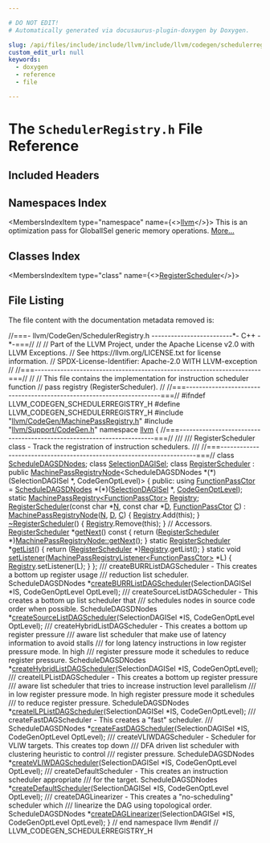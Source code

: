 ```yaml
---

# DO NOT EDIT!
# Automatically generated via docusaurus-plugin-doxygen by Doxygen.

slug: /api/files/include/include/llvm/include/llvm/codegen/schedulerregistry-h
custom_edit_url: null
keywords:
  - doxygen
  - reference
  - file

---
```





# The `SchedulerRegistry.h` File Reference

<DoxygenPage pluginConfig={pluginConfig}>



## Included Headers

<IncludesList>
<IncludesListItem
  filePath="llvm/CodeGen/MachinePassRegistry.h"
  permalink="/docs/api/files/include/include/llvm/include/llvm/codegen/machinepassregistry-h"
  isLocal="true" />
<IncludesListItem
  filePath="llvm/Support/CodeGen.h"
  permalink="/docs/api/files/include/include/llvm/include/llvm/support/codegen-h"
  isLocal="true" />
</IncludesList>

## Namespaces Index

<MembersIndex>

<MembersIndexItem
  type="namespace"
  name={<><a href="/docs/api/namespaces/llvm">llvm</a></>}>
This is an optimization pass for GlobalISel generic memory operations. <a href="/docs/api/namespaces/llvm/#details">More...</a>
</MembersIndexItem>

</MembersIndex>

## Classes Index

<MembersIndex>

<MembersIndexItem
  type="class"
  name={<><a href="/docs/api/classes/llvm/registerscheduler">RegisterScheduler</a></>}>
</MembersIndexItem>

</MembersIndex>


## File Listing

The file content with the documentation metadata removed is:

<ProgramListing>

<Link id="l00001" /><CodeLine lineNumber="1"><Highlight kind="comment">//===- llvm/CodeGen/SchedulerRegistry.h -------------------------&#42;- C++ -&#42;-===//</Highlight><Highlight kind="normal"></Highlight></CodeLine>
<Link id="l00002" /><CodeLine lineNumber="2"><Highlight kind="normal"></Highlight><Highlight kind="comment">//</Highlight><Highlight kind="normal"></Highlight></CodeLine>
<Link id="l00003" /><CodeLine lineNumber="3"><Highlight kind="normal"></Highlight><Highlight kind="comment">// Part of the LLVM Project, under the Apache License v2.0 with LLVM Exceptions.</Highlight><Highlight kind="normal"></Highlight></CodeLine>
<Link id="l00004" /><CodeLine lineNumber="4"><Highlight kind="normal"></Highlight><Highlight kind="comment">// See https://llvm.org/LICENSE.txt for license information.</Highlight><Highlight kind="normal"></Highlight></CodeLine>
<Link id="l00005" /><CodeLine lineNumber="5"><Highlight kind="normal"></Highlight><Highlight kind="comment">// SPDX-License-Identifier: Apache-2.0 WITH LLVM-exception</Highlight><Highlight kind="normal"></Highlight></CodeLine>
<Link id="l00006" /><CodeLine lineNumber="6"><Highlight kind="normal"></Highlight><Highlight kind="comment">//</Highlight><Highlight kind="normal"></Highlight></CodeLine>
<Link id="l00007" /><CodeLine lineNumber="7"><Highlight kind="normal"></Highlight><Highlight kind="comment">//===----------------------------------------------------------------------===//</Highlight><Highlight kind="normal"></Highlight></CodeLine>
<Link id="l00008" /><CodeLine lineNumber="8"><Highlight kind="normal"></Highlight><Highlight kind="comment">//</Highlight><Highlight kind="normal"></Highlight></CodeLine>
<Link id="l00009" /><CodeLine lineNumber="9"><Highlight kind="normal"></Highlight><Highlight kind="comment">// This file contains the implementation for instruction scheduler function</Highlight><Highlight kind="normal"></Highlight></CodeLine>
<Link id="l00010" /><CodeLine lineNumber="10"><Highlight kind="normal"></Highlight><Highlight kind="comment">// pass registry (RegisterScheduler).</Highlight><Highlight kind="normal"></Highlight></CodeLine>
<Link id="l00011" /><CodeLine lineNumber="11"><Highlight kind="normal"></Highlight><Highlight kind="comment">//</Highlight><Highlight kind="normal"></Highlight></CodeLine>
<Link id="l00012" /><CodeLine lineNumber="12"><Highlight kind="normal"></Highlight><Highlight kind="comment">//===----------------------------------------------------------------------===//</Highlight><Highlight kind="normal"></Highlight></CodeLine>
<Link id="l00013" /><CodeLine lineNumber="13"><Highlight kind="normal"></Highlight></CodeLine>
<Link id="l00014" /><CodeLine lineNumber="14"><Highlight kind="normal"></Highlight><Highlight kind="preprocessor">#ifndef LLVM&#95;CODEGEN&#95;SCHEDULERREGISTRY&#95;H</Highlight><Highlight kind="normal"></Highlight></CodeLine>
<Link id="l00015" /><CodeLine lineNumber="15"><Highlight kind="normal"></Highlight><Highlight kind="preprocessor">#define LLVM&#95;CODEGEN&#95;SCHEDULERREGISTRY&#95;H</Highlight><Highlight kind="normal"></Highlight></CodeLine>
<Link id="l00016" /><CodeLine lineNumber="16"><Highlight kind="normal"></Highlight></CodeLine>
<Link id="l00017" /><CodeLine lineNumber="17"><Highlight kind="normal"></Highlight><Highlight kind="preprocessor">#include &quot;<a href="/docs/api/files/include/include/llvm/include/llvm/codegen/machinepassregistry-h">llvm/CodeGen/MachinePassRegistry.h</a>&quot;</Highlight><Highlight kind="normal"></Highlight></CodeLine>
<Link id="l00018" /><CodeLine lineNumber="18"><Highlight kind="normal"></Highlight><Highlight kind="preprocessor">#include &quot;<a href="/docs/api/files/include/include/llvm/include/llvm/support/codegen-h">llvm/Support/CodeGen.h</a>&quot;</Highlight><Highlight kind="normal"></Highlight></CodeLine>
<Link id="l00019" /><CodeLine lineNumber="19"><Highlight kind="normal"></Highlight></CodeLine>
<Link id="l00020" /><CodeLine lineNumber="20"><Highlight kind="normal"></Highlight><Highlight kind="keyword">namespace </Highlight><Highlight kind="normal"><a href="/docs/api/namespaces/llvm">llvm</a> &#123;</Highlight></CodeLine>
<Link id="l00021" /><CodeLine lineNumber="21"><Highlight kind="normal"></Highlight></CodeLine>
<Link id="l00022" /><CodeLine lineNumber="22"><Highlight kind="normal"></Highlight><Highlight kind="comment">//===----------------------------------------------------------------------===//</Highlight><Highlight kind="comment"></Highlight></CodeLine>
<Link id="l00023" /><CodeLine lineNumber="23"><Highlight kind="comment">///</Highlight></CodeLine>
<Link id="l00024" /><CodeLine lineNumber="24"><Highlight kind="comment">/// RegisterScheduler class - Track the registration of instruction schedulers.</Highlight></CodeLine>
<Link id="l00025" /><CodeLine lineNumber="25"><Highlight kind="comment">///</Highlight><Highlight kind="normal"></Highlight></CodeLine>
<Link id="l00026" /><CodeLine lineNumber="26"><Highlight kind="normal"></Highlight><Highlight kind="comment">//===----------------------------------------------------------------------===//</Highlight><Highlight kind="normal"></Highlight></CodeLine>
<Link id="l00027" /><CodeLine lineNumber="27"><Highlight kind="normal"></Highlight></CodeLine>
<Link id="l00028" /><CodeLine lineNumber="28"><Highlight kind="normal"></Highlight><Highlight kind="keyword">class </Highlight><Highlight kind="normal"><a href="/docs/api/classes/llvm/scheduledagsdnodes">ScheduleDAGSDNodes</a>;</Highlight></CodeLine>
<Link id="l00029" /><CodeLine lineNumber="29"><Highlight kind="normal"></Highlight><Highlight kind="keyword">class </Highlight><Highlight kind="normal"><a href="/docs/api/classes/llvm/selectiondagisel">SelectionDAGISel</a>;</Highlight></CodeLine>
<Link id="l00030" /><CodeLine lineNumber="30"><Highlight kind="normal"></Highlight></CodeLine>
<Link id="l00031" /><CodeLine lineNumber="31" lineLink="/docs/api/classes/llvm/registerscheduler"><Highlight kind="normal"></Highlight><Highlight kind="keyword">class </Highlight><Highlight kind="normal"><a href="/docs/api/classes/llvm/registerscheduler/#aa896a0f8a4e3c9084fd9bd98577ef34b">RegisterScheduler</a></Highlight></CodeLine>
<Link id="l00032" /><CodeLine lineNumber="32"><Highlight kind="normal">    : </Highlight><Highlight kind="keyword">public</Highlight><Highlight kind="normal"> <a href="/docs/api/classes/llvm/machinepassregistrynode/#a8587f6cac52094711e570462f5fc659d">MachinePassRegistryNode</a>&lt;ScheduleDAGSDNodes &#42;(&#42;)(SelectionDAGISel &#42;,</Highlight></CodeLine>
<Link id="l00033" /><CodeLine lineNumber="33"><Highlight kind="normal">                                                             CodeGenOptLevel)&gt; &#123;</Highlight></CodeLine>
<Link id="l00034" /><CodeLine lineNumber="34"><Highlight kind="normal"></Highlight><Highlight kind="keyword">public</Highlight><Highlight kind="normal">:</Highlight></CodeLine>
<Link id="l00035" /><CodeLine lineNumber="35" lineLink="/docs/api/classes/llvm/registerscheduler/#a8fdd27818bcec505142aad630a5f05bf"><Highlight kind="normal">  </Highlight><Highlight kind="keyword">using </Highlight><Highlight kind="normal"><a href="/docs/api/classes/llvm/registerscheduler/#a8fdd27818bcec505142aad630a5f05bf">FunctionPassCtor</a> = <a href="/docs/api/classes/llvm/scheduledagsdnodes">ScheduleDAGSDNodes</a> &#42;(&#42;)(<a href="/docs/api/classes/llvm/selectiondagisel">SelectionDAGISel</a> &#42;,</Highlight></CodeLine>
<Link id="l00036" /><CodeLine lineNumber="36"><Highlight kind="normal">                                                   <a href="/docs/api/namespaces/llvm/#a8ec1bf8d7b792ca9fac56f8514db18d2">CodeGenOptLevel</a>);</Highlight></CodeLine>
<Link id="l00037" /><CodeLine lineNumber="37"><Highlight kind="normal"></Highlight></CodeLine>
<Link id="l00038" /><CodeLine lineNumber="38" lineLink="/docs/api/classes/llvm/registerscheduler/#ac631c78e715470b5dc24f873d2829a9b"><Highlight kind="normal">  </Highlight><Highlight kind="keyword">static</Highlight><Highlight kind="normal"> <a href="/docs/api/classes/llvm/machinepassregistry">MachinePassRegistry&lt;FunctionPassCtor&gt;</a> <a href="/docs/api/classes/llvm/registerscheduler/#ac631c78e715470b5dc24f873d2829a9b">Registry</a>;</Highlight></CodeLine>
<Link id="l00039" /><CodeLine lineNumber="39"><Highlight kind="normal"></Highlight></CodeLine>
<Link id="l00040" /><CodeLine lineNumber="40" lineLink="/docs/api/classes/llvm/registerscheduler/#aa896a0f8a4e3c9084fd9bd98577ef34b"><Highlight kind="normal">  <a href="/docs/api/classes/llvm/registerscheduler/#aa896a0f8a4e3c9084fd9bd98577ef34b">RegisterScheduler</a>(</Highlight><Highlight kind="keyword">const</Highlight><Highlight kind="normal"> </Highlight><Highlight kind="keywordtype">char</Highlight><Highlight kind="normal"> &#42;<a href="/docs/api/files/lib/lib/support/regcomp-c/#a0240ac851181b84ac374872dc5434ee4">N</a>, </Highlight><Highlight kind="keyword">const</Highlight><Highlight kind="normal"> </Highlight><Highlight kind="keywordtype">char</Highlight><Highlight kind="normal"> &#42;<a href="/docs/api/files/lib/lib/ir/builtingcs-cpp/#a6a9f043784cf87001c84980afa76da82">D</a>, <a href="/docs/api/classes/llvm/registerscheduler/#a8fdd27818bcec505142aad630a5f05bf">FunctionPassCtor</a> <a href="/docs/api/namespaces/llvm/callingconv/#ac6aa1387c4375260e2468eb5a77fdb4cafd841a49aec1539bc88abc8ff9e170fb">C</a>)</Highlight></CodeLine>
<Link id="l00041" /><CodeLine lineNumber="41"><Highlight kind="normal">      : <a href="/docs/api/classes/llvm/machinepassregistrynode/#a8587f6cac52094711e570462f5fc659d">MachinePassRegistryNode</a>(<a href="/docs/api/files/lib/lib/support/regcomp-c/#a0240ac851181b84ac374872dc5434ee4">N</a>, <a href="/docs/api/files/lib/lib/ir/builtingcs-cpp/#a6a9f043784cf87001c84980afa76da82">D</a>, <a href="/docs/api/namespaces/llvm/callingconv/#ac6aa1387c4375260e2468eb5a77fdb4cafd841a49aec1539bc88abc8ff9e170fb">C</a>) &#123;</Highlight></CodeLine>
<Link id="l00042" /><CodeLine lineNumber="42"><Highlight kind="normal">    <a href="/docs/api/classes/llvm/registerscheduler/#ac631c78e715470b5dc24f873d2829a9b">Registry</a>.Add(</Highlight><Highlight kind="keyword">this</Highlight><Highlight kind="normal">);</Highlight></CodeLine>
<Link id="l00043" /><CodeLine lineNumber="43"><Highlight kind="normal">  &#125;</Highlight></CodeLine>
<Link id="l00044" /><CodeLine lineNumber="44" lineLink="/docs/api/classes/llvm/registerscheduler/#a15382ff57fe459b11d1c08073177622c"><Highlight kind="normal">  <a href="/docs/api/classes/llvm/registerscheduler/#a15382ff57fe459b11d1c08073177622c">~RegisterScheduler</a>() &#123; <a href="/docs/api/classes/llvm/registerscheduler/#ac631c78e715470b5dc24f873d2829a9b">Registry</a>.Remove(</Highlight><Highlight kind="keyword">this</Highlight><Highlight kind="normal">); &#125;</Highlight></CodeLine>
<Link id="l00045" /><CodeLine lineNumber="45"><Highlight kind="normal"></Highlight></CodeLine>
<Link id="l00046" /><CodeLine lineNumber="46"><Highlight kind="normal"></Highlight></CodeLine>
<Link id="l00047" /><CodeLine lineNumber="47"><Highlight kind="normal">  </Highlight><Highlight kind="comment">// Accessors.</Highlight><Highlight kind="normal"></Highlight></CodeLine>
<Link id="l00048" /><CodeLine lineNumber="48" lineLink="/docs/api/classes/llvm/registerscheduler/#adf7a3932d58cacc49d521b6e2f4153d7"><Highlight kind="normal">  <a href="/docs/api/classes/llvm/registerscheduler/#aa896a0f8a4e3c9084fd9bd98577ef34b">RegisterScheduler</a> &#42;<a href="/docs/api/classes/llvm/registerscheduler/#adf7a3932d58cacc49d521b6e2f4153d7">getNext</a>()</Highlight><Highlight kind="keyword"> const </Highlight><Highlight kind="normal">&#123;</Highlight></CodeLine>
<Link id="l00049" /><CodeLine lineNumber="49"><Highlight kind="normal">    </Highlight><Highlight kind="keywordflow">return</Highlight><Highlight kind="normal"> (<a href="/docs/api/classes/llvm/registerscheduler/#aa896a0f8a4e3c9084fd9bd98577ef34b">RegisterScheduler</a> &#42;)<a href="/docs/api/classes/llvm/machinepassregistrynode/#a9230c536c8593b8158fa1d786eb20f9e">MachinePassRegistryNode::getNext</a>();</Highlight></CodeLine>
<Link id="l00050" /><CodeLine lineNumber="50"><Highlight kind="normal">  &#125;</Highlight></CodeLine>
<Link id="l00051" /><CodeLine lineNumber="51"><Highlight kind="normal"></Highlight></CodeLine>
<Link id="l00052" /><CodeLine lineNumber="52" lineLink="/docs/api/classes/llvm/registerscheduler/#a4ccf5daacea1f1cc1f0fe3d3233695e2"><Highlight kind="normal">  </Highlight><Highlight kind="keyword">static</Highlight><Highlight kind="normal"> <a href="/docs/api/classes/llvm/registerscheduler/#aa896a0f8a4e3c9084fd9bd98577ef34b">RegisterScheduler</a> &#42;<a href="/docs/api/classes/llvm/registerscheduler/#a4ccf5daacea1f1cc1f0fe3d3233695e2">getList</a>() &#123;</Highlight></CodeLine>
<Link id="l00053" /><CodeLine lineNumber="53"><Highlight kind="normal">    </Highlight><Highlight kind="keywordflow">return</Highlight><Highlight kind="normal"> (<a href="/docs/api/classes/llvm/registerscheduler/#aa896a0f8a4e3c9084fd9bd98577ef34b">RegisterScheduler</a> &#42;)<a href="/docs/api/classes/llvm/registerscheduler/#ac631c78e715470b5dc24f873d2829a9b">Registry</a>.getList();</Highlight></CodeLine>
<Link id="l00054" /><CodeLine lineNumber="54"><Highlight kind="normal">  &#125;</Highlight></CodeLine>
<Link id="l00055" /><CodeLine lineNumber="55"><Highlight kind="normal"></Highlight></CodeLine>
<Link id="l00056" /><CodeLine lineNumber="56" lineLink="/docs/api/classes/llvm/registerscheduler/#a945757e1ca1efe9fe46628e4efe97f41"><Highlight kind="normal">  </Highlight><Highlight kind="keyword">static</Highlight><Highlight kind="normal"> </Highlight><Highlight kind="keywordtype">void</Highlight><Highlight kind="normal"> <a href="/docs/api/classes/llvm/registerscheduler/#a945757e1ca1efe9fe46628e4efe97f41">setListener</a>(<a href="/docs/api/classes/llvm/machinepassregistrylistener">MachinePassRegistryListener&lt;FunctionPassCtor&gt;</a> &#42;L) &#123;</Highlight></CodeLine>
<Link id="l00057" /><CodeLine lineNumber="57"><Highlight kind="normal">    <a href="/docs/api/classes/llvm/registerscheduler/#ac631c78e715470b5dc24f873d2829a9b">Registry</a>.setListener(L);</Highlight></CodeLine>
<Link id="l00058" /><CodeLine lineNumber="58"><Highlight kind="normal">  &#125;</Highlight></CodeLine>
<Link id="l00059" /><CodeLine lineNumber="59"><Highlight kind="normal">&#125;;</Highlight></CodeLine>
<Link id="l00060" /><CodeLine lineNumber="60"><Highlight kind="normal"></Highlight><Highlight kind="comment"></Highlight></CodeLine>
<Link id="l00061" /><CodeLine lineNumber="61"><Highlight kind="comment">/// createBURRListDAGScheduler - This creates a bottom up register usage</Highlight></CodeLine>
<Link id="l00062" /><CodeLine lineNumber="62"><Highlight kind="comment">/// reduction list scheduler.</Highlight><Highlight kind="normal"></Highlight></CodeLine>
<Link id="l00063" /><CodeLine lineNumber="63"><Highlight kind="normal">ScheduleDAGSDNodes &#42;<a href="/docs/api/namespaces/llvm/#a145f77473f4a050a8e1bf0dd7e2a34fa">createBURRListDAGScheduler</a>(SelectionDAGISel &#42;IS,</Highlight></CodeLine>
<Link id="l00064" /><CodeLine lineNumber="64"><Highlight kind="normal">                                               CodeGenOptLevel OptLevel);</Highlight></CodeLine>
<Link id="l00065" /><CodeLine lineNumber="65"><Highlight kind="normal"></Highlight><Highlight kind="comment"></Highlight></CodeLine>
<Link id="l00066" /><CodeLine lineNumber="66"><Highlight kind="comment">/// createSourceListDAGScheduler - This creates a bottom up list scheduler that</Highlight></CodeLine>
<Link id="l00067" /><CodeLine lineNumber="67"><Highlight kind="comment">/// schedules nodes in source code order when possible.</Highlight><Highlight kind="normal"></Highlight></CodeLine>
<Link id="l00068" /><CodeLine lineNumber="68"><Highlight kind="normal">ScheduleDAGSDNodes &#42;<a href="/docs/api/namespaces/llvm/#aa743cb95ae4e26544366fb66fa23f4dc">createSourceListDAGScheduler</a>(SelectionDAGISel &#42;IS,</Highlight></CodeLine>
<Link id="l00069" /><CodeLine lineNumber="69"><Highlight kind="normal">                                                 CodeGenOptLevel OptLevel);</Highlight></CodeLine>
<Link id="l00070" /><CodeLine lineNumber="70"><Highlight kind="normal"></Highlight><Highlight kind="comment"></Highlight></CodeLine>
<Link id="l00071" /><CodeLine lineNumber="71"><Highlight kind="comment">/// createHybridListDAGScheduler - This creates a bottom up register pressure</Highlight></CodeLine>
<Link id="l00072" /><CodeLine lineNumber="72"><Highlight kind="comment">/// aware list scheduler that make use of latency information to avoid stalls</Highlight></CodeLine>
<Link id="l00073" /><CodeLine lineNumber="73"><Highlight kind="comment">/// for long latency instructions in low register pressure mode. In high</Highlight></CodeLine>
<Link id="l00074" /><CodeLine lineNumber="74"><Highlight kind="comment">/// register pressure mode it schedules to reduce register pressure.</Highlight><Highlight kind="normal"></Highlight></CodeLine>
<Link id="l00075" /><CodeLine lineNumber="75"><Highlight kind="normal">ScheduleDAGSDNodes &#42;<a href="/docs/api/namespaces/llvm/#a24fb0e850aa86095101c2cd7110aa32b">createHybridListDAGScheduler</a>(SelectionDAGISel &#42;IS,</Highlight></CodeLine>
<Link id="l00076" /><CodeLine lineNumber="76"><Highlight kind="normal">                                                 CodeGenOptLevel);</Highlight></CodeLine>
<Link id="l00077" /><CodeLine lineNumber="77"><Highlight kind="normal"></Highlight><Highlight kind="comment"></Highlight></CodeLine>
<Link id="l00078" /><CodeLine lineNumber="78"><Highlight kind="comment">/// createILPListDAGScheduler - This creates a bottom up register pressure</Highlight></CodeLine>
<Link id="l00079" /><CodeLine lineNumber="79"><Highlight kind="comment">/// aware list scheduler that tries to increase instruction level parallelism</Highlight></CodeLine>
<Link id="l00080" /><CodeLine lineNumber="80"><Highlight kind="comment">/// in low register pressure mode. In high register pressure mode it schedules</Highlight></CodeLine>
<Link id="l00081" /><CodeLine lineNumber="81"><Highlight kind="comment">/// to reduce register pressure.</Highlight><Highlight kind="normal"></Highlight></CodeLine>
<Link id="l00082" /><CodeLine lineNumber="82"><Highlight kind="normal">ScheduleDAGSDNodes &#42;<a href="/docs/api/namespaces/llvm/#ac2c88a3ebea5ca10491d30d01274c96d">createILPListDAGScheduler</a>(SelectionDAGISel &#42;IS,</Highlight></CodeLine>
<Link id="l00083" /><CodeLine lineNumber="83"><Highlight kind="normal">                                              CodeGenOptLevel);</Highlight></CodeLine>
<Link id="l00084" /><CodeLine lineNumber="84"><Highlight kind="normal"></Highlight><Highlight kind="comment"></Highlight></CodeLine>
<Link id="l00085" /><CodeLine lineNumber="85"><Highlight kind="comment">/// createFastDAGScheduler - This creates a &quot;fast&quot; scheduler.</Highlight></CodeLine>
<Link id="l00086" /><CodeLine lineNumber="86"><Highlight kind="comment">///</Highlight><Highlight kind="normal"></Highlight></CodeLine>
<Link id="l00087" /><CodeLine lineNumber="87"><Highlight kind="normal">ScheduleDAGSDNodes &#42;<a href="/docs/api/namespaces/llvm/#a4fb006d4183da30e88fa2a4e160c03d3">createFastDAGScheduler</a>(SelectionDAGISel &#42;IS,</Highlight></CodeLine>
<Link id="l00088" /><CodeLine lineNumber="88"><Highlight kind="normal">                                           CodeGenOptLevel OptLevel);</Highlight></CodeLine>
<Link id="l00089" /><CodeLine lineNumber="89"><Highlight kind="normal"></Highlight><Highlight kind="comment"></Highlight></CodeLine>
<Link id="l00090" /><CodeLine lineNumber="90"><Highlight kind="comment">/// createVLIWDAGScheduler - Scheduler for VLIW targets. This creates top down</Highlight></CodeLine>
<Link id="l00091" /><CodeLine lineNumber="91"><Highlight kind="comment">/// DFA driven list scheduler with clustering heuristic to control</Highlight></CodeLine>
<Link id="l00092" /><CodeLine lineNumber="92"><Highlight kind="comment">/// register pressure.</Highlight><Highlight kind="normal"></Highlight></CodeLine>
<Link id="l00093" /><CodeLine lineNumber="93"><Highlight kind="normal">ScheduleDAGSDNodes &#42;<a href="/docs/api/namespaces/llvm/#adb76b7e73f1254d986893cab940b20c3">createVLIWDAGScheduler</a>(SelectionDAGISel &#42;IS,</Highlight></CodeLine>
<Link id="l00094" /><CodeLine lineNumber="94"><Highlight kind="normal">                                           CodeGenOptLevel OptLevel);</Highlight><Highlight kind="comment"></Highlight></CodeLine>
<Link id="l00095" /><CodeLine lineNumber="95"><Highlight kind="comment">/// createDefaultScheduler - This creates an instruction scheduler appropriate</Highlight></CodeLine>
<Link id="l00096" /><CodeLine lineNumber="96"><Highlight kind="comment">/// for the target.</Highlight><Highlight kind="normal"></Highlight></CodeLine>
<Link id="l00097" /><CodeLine lineNumber="97"><Highlight kind="normal">ScheduleDAGSDNodes &#42;<a href="/docs/api/namespaces/llvm/#a04285b0c7dafb8cbd2842403a43c4682">createDefaultScheduler</a>(SelectionDAGISel &#42;IS,</Highlight></CodeLine>
<Link id="l00098" /><CodeLine lineNumber="98"><Highlight kind="normal">                                           CodeGenOptLevel OptLevel);</Highlight></CodeLine>
<Link id="l00099" /><CodeLine lineNumber="99"><Highlight kind="normal"></Highlight><Highlight kind="comment"></Highlight></CodeLine>
<Link id="l00100" /><CodeLine lineNumber="100"><Highlight kind="comment">/// createDAGLinearizer - This creates a &quot;no-scheduling&quot; scheduler which</Highlight></CodeLine>
<Link id="l00101" /><CodeLine lineNumber="101"><Highlight kind="comment">/// linearize the DAG using topological order.</Highlight><Highlight kind="normal"></Highlight></CodeLine>
<Link id="l00102" /><CodeLine lineNumber="102"><Highlight kind="normal">ScheduleDAGSDNodes &#42;<a href="/docs/api/namespaces/llvm/#a61df584d7cd50d992593adcbe1a6ffba">createDAGLinearizer</a>(SelectionDAGISel &#42;IS,</Highlight></CodeLine>
<Link id="l00103" /><CodeLine lineNumber="103"><Highlight kind="normal">                                        CodeGenOptLevel OptLevel);</Highlight></CodeLine>
<Link id="l00104" /><CodeLine lineNumber="104"><Highlight kind="normal"></Highlight></CodeLine>
<Link id="l00105" /><CodeLine lineNumber="105"><Highlight kind="normal">&#125; </Highlight><Highlight kind="comment">// end namespace llvm</Highlight><Highlight kind="normal"></Highlight></CodeLine>
<Link id="l00106" /><CodeLine lineNumber="106"><Highlight kind="normal"></Highlight></CodeLine>
<Link id="l00107" /><CodeLine lineNumber="107"><Highlight kind="normal"></Highlight><Highlight kind="preprocessor">#endif </Highlight><Highlight kind="comment">// LLVM&#95;CODEGEN&#95;SCHEDULERREGISTRY&#95;H</Highlight><Highlight kind="normal"></Highlight></CodeLine>

</ProgramListing>

</DoxygenPage>
